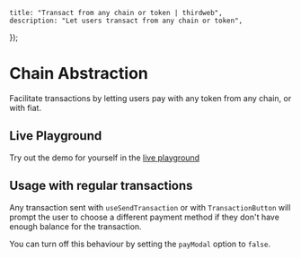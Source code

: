 
	title: "Transact from any chain or token | thirdweb",
	description: "Let users transact from any chain or token",
});

# Chain Abstraction

Facilitate transactions by letting users pay with any token from any chain, or with fiat.

## Live Playground

Try out the demo for yourself in the [live playground](https://playground.thirdweb.com/connect/pay/transactions)

<Stack>

<ArticleIconCard
	title="Try the demo"
	icon={ExternalLink}
	href="https://playground.thirdweb.com/connect/pay/transactions"
	description="See the SDK in action on the live playground"
/>
</Stack>

## Usage with regular transactions

Any transaction sent with `useSendTransaction` or with `TransactionButton` will prompt the user to choose a different payment method if they don't have enough balance for the transaction.

You can turn off this behaviour by setting the `payModal` option to `false`.
